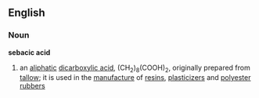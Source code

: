 ==English==
===Noun===
'''sebacic acid'''
#{{chemistry}} an [[aliphatic]] [[dicarboxylic acid]], (CH<sub>2</sub>)<sub>8</sub>(COOH)<sub>2</sub>, originally prepared from [[tallow]]; it is used in the [[manufacture]] of [[resin]]s, [[plasticizer]]s and [[polyester]] [[rubber]]s
